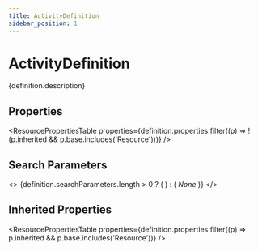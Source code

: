 ```yaml
---
title: ActivityDefinition
sidebar_position: 1
---
```



# ActivityDefinition

<p>{definition.description}</p>

## Properties

<ResourcePropertiesTable properties={definition.properties.filter((p) => !(p.inherited && p.base.includes('Resource')))} />

## Search Parameters

<>
  {definition.searchParameters.length > 0 ? (
    <SearchParamsTable searchParams={definition.searchParameters} />
  ) : (
    <em>None</em>
  )}
</>

## Inherited Properties

<ResourcePropertiesTable properties={definition.properties.filter((p) => p.inherited && p.base.includes('Resource'))} />


